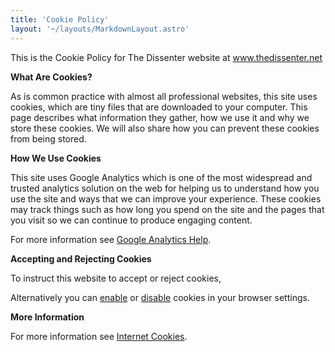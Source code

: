 ```yaml
---
title: 'Cookie Policy'
layout: '~/layouts/MarkdownLayout.astro'
---
```


This is the Cookie Policy for The Dissenter website at www.thedissenter.net

**What Are Cookies?**

As is common practice with almost all professional websites, this site uses cookies, which are tiny files that are downloaded to your computer. This page describes what information they gather, how we use it and why we store these cookies. We will also share how you can prevent these cookies from being stored.

**How We Use Cookies**

This site uses Google Analytics which is one of the most widespread and trusted analytics solution on the web for helping us to understand how you use the site and ways that we can improve your experience. These cookies may track things such as how long you spend on the site and the pages that you visit so we can continue to produce engaging content.
    
For more information see [Google Analytics Help](https://support.google.com/analytics/).

**Accepting and Rejecting Cookies**

To instruct this website to accept or reject cookies, <CookieLink text='click here'/>

Alternatively you can [enable](https://www.internetcookies.com/enable-cookies/) or [disable](https://www.internetcookies.com/disable-cookies/) cookies in your browser settings.

**More Information**

For more information see [Internet Cookies](https://www.internetcookies.com/).
